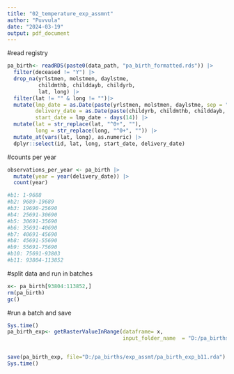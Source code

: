 ```yaml
---
title: "02_temperature_exp_assmnt"
author: "Puvvula"
date: "2024-03-19"
output: pdf_document
---
```


#read registry
```r
pa_birth<- readRDS(paste0(data_path, "pa_birth_formatted.rds")) |>
  filter(deceased != "Y") |>
  drop_na(yrlstmen, molstmen, daylstme, 
          childmthb, childdayb, childyrb, 
          lat, long) |>
  filter(lat != "" & long != "")|>
  mutate(lmp_date = as.Date(paste(yrlstmen, molstmen, daylstme, sep = "-")),
         delivery_date = as.Date(paste(childyrb, childmthb, childdayb, sep = "-")),
         start_date = lmp_date - days(14)) |>
  mutate(lat = str_replace(lat, "^0+", ""),
         long = str_replace(long, "^0+", "")) |>
  mutate_at(vars(lat, long), as.numeric) |>
  dplyr::select(id, lat, long, start_date, delivery_date)
```

#counts per year
```r
observations_per_year <- pa_birth |>
  mutate(year = year(delivery_date)) |>
  count(year)
```


```r
#b1: 1-9688
#b2: 9689-19689
#b3: 19690-25690
#b4: 25691-30690
#b5: 30691-35690
#b6: 35691-40690
#b7: 40691-45690
#b8: 45691-55690
#b9: 55691-75690
#b10: 75691-93803
#b11: 93804-113852
```


#split data and run in batches
```r
x<- pa_birth[93804:113852,]
rm(pa_birth)
gc()
```

#run a batch and save
```r
Sys.time()
pa_birth_exp<- getRasterValueInRange(dataframe= x, 
                                     input_folder_name  = "D:/pa_births/tmax/daily")


save(pa_birth_exp, file="D:/pa_births/exp_assmt/pa_birth_exp_b11.rda")
Sys.time()
```



